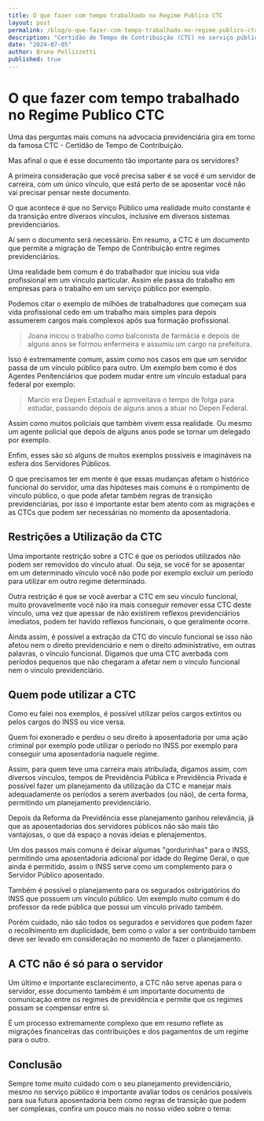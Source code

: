 ```yaml
---
title: O que fazer com tempo trabalhado no Regime Publico CTC
layout: post
permalink: /blog/o-que-fazer-com-tempo-trabalhado-no-regime-publico-ctc/
description: "Certidão de Tempo de Contribuição (CTC) no serviço público e como ela afeta sua aposentadoria. Entenda as regras, restrições e quem pode utilizar esse documento crucial para planejar seu futuro previdenciário. Assista ao nosso vídeo para orientações detalhadas sobre o tema!"
date: "2024-07-05"
author: Bruno Pellizzetti
published: true
---
```


# O que fazer com tempo trabalhado no Regime Publico CTC

Uma das perguntas mais comuns na advocacia previdenciária gira em torno da famosa CTC - Certidão de Tempo de Contribuição.

Mas afinal o que é esse documento tão importante para os servidores?

A primeira consideração que você precisa saber é se você é um servidor de carreira, com um único vínculo, que está perto de se aposentar você não vai precisar pensar neste documento.

O que acontece é que no Serviço Público uma realidade muito constante é da transição entre diversos vínculos, inclusive em diversos sistemas previdenciários.

Aí sem o documento será necessário. Em resumo, a CTC é um documento que permite a migração de Tempo de Contribuição entre regimes previdenciários.

Uma realidade bem comum é do trabalhador que iniciou sua vida profissional em um vínculo particular. Assim ele passa do trabalho em empresas para o trabalho em um serviço público por exemplo.

Podemos citar o exemplo de milhões de trabalhadores que começam sua vida profissional cedo em um trabalho mais simples para depois assumerem cargos mais complexos após sua formação profissional.

> Joana inicou o trabalho como balconista de farmácia e depois de alguns anos se formou enfermeira e assumiu um cargo na prefeitura.

Isso é extremamente comum, assim como nos casos em que um servidor passa de um vínculo público para outro. Um exemplo bem como é dos Agentes Penitenciários que podem mudar entre um vínculo estadual para federal por exemplo:

> Marcio era Depen Estadual e aproveitava o tempo de folga para estudar, passando depois de alguns anos a atuar no Depen Federal.

Assim como muitos policiais que também vivem essa realidade. Ou mesmo um agente policial que depois de alguns anos pode se tornar um delegado por exemplo.

Enfim, esses são só alguns de muitos exemplos possíveis e imagináveis na esfera dos Servidores Públicos.

O que precisamos ter em mente é que essas mudanças afetam o histórico funcional do servidor, uma das hipóteses mais comuns é o rompimento de vínculo público, o que pode afetar também regras de transição previdenciárias, por isso é importante estar bem atento com as migrações e as CTCs que podem ser necessárias no momento da aposentadoria.

## Restrições a Utilização da CTC

Uma importante restrição sobre a CTC é que os períodos utilizados não podem ser removidos do vínculo atual. Ou seja, se você for se aposentar em um determinado vínculo você não pode por exemplo excluir um período para utilizar em outro regime determinado.

Outra restrição é que se você averbar a CTC em seu vínculo funcional, muito provavelmente você não ira mais conseguir remover essa CTC deste vínculo, uma vez que apessar de não existirem reflexos previdenciários imediatos, podem ter havido reflexos funcionais, o que geralmente ocorre.

Ainda assim, é possível a extração da CTC do vínculo funcional se isso não afetou nem o direito previdenciário e nem o direito administrativo, em outras palavras, o vínculo funcional. Digamos que uma CTC averbada com períodos pequenos que não chegaram a afetar nem o vínculo funcional nem o vínculo previdenciário.

## Quem pode utilizar a CTC

Como eu falei nos exemplos, é possível utilizar pelos cargos extintos ou pelos cargos do INSS ou vice versa.

Quem foi exonerado e perdeu o seu direito à aposentadoria por uma ação criminal por exemplo pode utilizar o período no INSS por exemplo para conseguir uma aposentadoria naquele regime.

Assim, para quem teve uma carreira mais atribulada, digamos assim, com diversos vínculos, tempos de Previdência Pública e Previdência Privada é possível fazer um planejamento da utilização da CTC e manejar mais adequadamente os períodos a serem averbados (ou não), de certa forma, permitindo um planejamento previdenciário.

Depois da Reforma da Previdência esse planejamento ganhou relevância, já que as aposentadorias dos servidores públicos não são mais tão vantajosas, o que dá espaço a novas ideias e plenajementos.

Um dos passos mais comuns é deixar algumas "gordurinhas" para o INSS, permitindo uma aposentadoria adicional por idade do Regime Geral, o que ainda é permitido, assim o INSS serve como um complemento para o Servidor Público aposentado.

Também é possível o planejamento para os segurados osbrigatórios do INSS que possuem um vínculo público. Um exemplo muito comum é do professor da rede pública que possui um vínculo privado também.

Porém cuidado, não são todos os segurados e servidores que podem fazer o recolhimento em duplicidade, bem como o valor a ser contribuido tambem deve ser levado em consideração no momento de fazer o planejamento.

## A CTC não é só para o servidor

Um último e importante esclarecimento, a CTC não serve apenas para o servidor, esse documento também é um importante documento de comunicação entre os regimes de previdência e permite que os regimes possam se compensar entre si.

É um processo extremamente complexo que em resumo reflete as migrações financeiras das contribuições e dos pagamentos de um regime para o outro.

## Conclusão

Sempre tome muito cuidado com o seu planejamento previdenciário, mesmo no serviço público é importante avaliar todos os cenários possíveis para sua futura aposentadoria bem como regras de transição que podem ser complexas, confira um pouco mais no nosso vídeo sobre o tema:

<div className="moldura">
  <div className="video">
    <LiteYouTubeEmbed webp id="oUQS5ja3Dac" adNetwork playlist={false}
    title="Como levar o Tempo de Serviço Público para o INSS" noCookie />
  </div>
</div>

